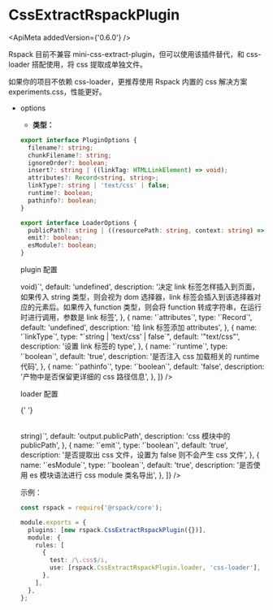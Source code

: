 
# CssExtractRspackPlugin

<ApiMeta addedVersion={'0.6.0'} />

Rspack 目前不兼容 mini-css-extract-plugin，但可以使用该插件替代，和 css-loader 搭配使用，将 css 提取成单独文件。

如果你的项目不依赖 css-loader，更推荐使用 Rspack 内置的 css 解决方案 experiments.css，性能更好。

- options

  - **类型：**

  ```ts
  export interface PluginOptions {
    filename?: string;
    chunkFilename?: string;
    ignoreOrder?: boolean;
    insert?: string | ((linkTag: HTMLLinkElement) => void);
    attributes?: Record<string, string>;
    linkType?: string | 'text/css' | false;
    runtime?: boolean;
    pathinfo?: boolean;
  }

  export interface LoaderOptions {
    publicPath?: string | ((resourcePath: string, context: string) => string);
    emit?: boolean;
    esModule?: boolean;
  }
  ```

  plugin 配置

  <Table
    header={[
      {
        name: '名称',
        key: 'name',
      },
      {
        name: '类型',
        key: 'type',
      },
      {
        name: '默认值',
        key: 'default',
      },
      {
        name: '描述',
        key: 'description',
      },
    ]}
    body={[
      {
        name: '`filename`',
        type: '`string`',
        default: '"[name].css"',
        description: 'css 产物的名字，请见 output.filename',
      },
      {
        name: '`chunkFilename`',
        type: '`string`',
        default: '"[name].css"',
        description:
          'css 异步加载产物的名字，如果不设置则会使用 filename，请见 output.chunkFilename',
      },
      {
        name: '`ignoreOrder`',
        type: '`boolean`',
        default: 'false',
        description:
          '若某些 css 在不同 chunk 中顺序有冲突，是否发出警告。例如 entryA 引入 a.css b.css，entryB 引入 b.css a.css，a.css 和 b.css 的顺序无法确定',
      },
      {
        name: '`insert`',
        type: '`string | ((linkTag: HTMLLinkElement) => void)`',
        default: 'undefined',
        description:
          '决定 link 标签怎样插入到页面，如果传入 string 类型，则会视为 dom 选择器，link 标签会插入到该选择器对应的元素后。如果传入 function 类型，则会将 function 转成字符串，在运行时进行调用，参数是 link 标签',
      },
      {
        name: '`attributes`',
        type: '`Record<string, string>`',
        default: 'undefined',
        description: '给 link 标签添加 attributes',
      },
      {
        name: '`linkType`',
        type: "`string | 'text/css' | false`",
        default: '"text/css"',
        description: '设置 link 标签的 type',
      },
      {
        name: '`runtime`',
        type: '`boolean`',
        default: 'true',
        description: '是否注入 css 加载相关的 runtime 代码',
      },
      {
        name: '`pathinfo`',
        type: '`boolean`',
        default: 'false',
        description: '产物中是否保留更详细的 css 路径信息',
      },
    ]}
  />

  loader 配置

  {' '}

  <Table
    header={[
      {
        name: '名称',
        key: 'name',
      },
      {
        name: '类型',
        key: 'type',
      },
      {
        name: '默认值',
        key: 'default',
      },
      {
        name: '描述',
        key: 'description',
      },
    ]}
    body={[
      {
        name: '`publicPath`',
        type: '`string | ((resourcePath: string, context: string) => string)`',
        default: 'output.publicPath',
        description: 'css 模块中的 publicPath',
      },
      {
        name: '`emit`',
        type: '`boolean`',
        default: 'true',
        description: '是否提取出 css 文件，设置为 false 则不会产生 css 文件',
      },
      {
        name: '`esModule`',
        type: '`boolean`',
        default: 'true',
        description: '是否使用 es 模块语法进行 css module 类名导出',
      },
    ]}
  />

示例：

```ts title="rspack.config.js"
const rspack = require('@rspack/core');

module.exports = {
  plugins: [new rspack.CssExtractRspackPlugin({})],
  module: {
    rules: [
      {
        test: /\.css$/i,
        use: [rspack.CssExtractRspackPlugin.loader, 'css-loader'],
      },
    ],
  },
};
```
